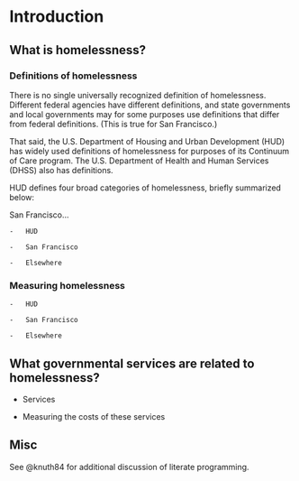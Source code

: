 # Introduction

## What is homelessness?

### Definitions of homelessness

There is no single universally recognized definition of homelessness. Different federal agencies have different definitions, and state governments and local governments may for some purposes use definitions that differ from federal definitions. (This is true for San Francisco.) 

That said, the U.S. Department of Housing and Urban Development (HUD) has widely used definitions of homelessness for purposes of its Continuum of Care program. The U.S. Department of Health and Human Services (DHSS) also has definitions.

HUD defines four broad categories of homelessness, briefly summarized below:


San Francisco...

    -   HUD

    -   San Francisco

    -   Elsewhere
    
    
### Measuring homelessness
    -   HUD

    -   San Francisco

    -   Elsewhere
    
## What governmental services are related to homelessness?

-   Services

-   Measuring the costs of these services



## Misc

See @knuth84 for additional discussion of literate programming.

